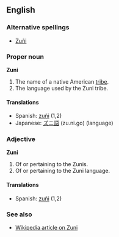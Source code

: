 ==English==
===Alternative spellings===
*[[Zuñi]]
===Proper noun===
'''Zuni'''

# The name of a native American [[tribe]].
# The language used by the Zuni tribe.

====Translations====
*Spanish: [[zuñi]] (1,2)
*Japanese: [[ズニ語]] (zu.ni.go) (language)

===Adjective===
'''Zuni'''

# Of or pertaining to the Zunis.
# Of or pertaining to the Zuni language.

====Translations====

*Spanish: [[zuñi]] (1,2)

===See also===

*[[w:en:Zuni|Wikipedia article on Zuni]]